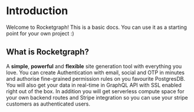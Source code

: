 # Introduction
 
Welcome to Rocketgraph! This is a basic docs. You can use it as a starting point for your own project :)

## What is Rocketgraph?

A **simple**, **powerful** and **flexible** site generation tool with everything you love. You can create Authentication with email, social and OTP in minutes and authorise fine-grained permission rules on you favourite PostgresDB. You will also get your data in real-time in GraphQL API with SSL enabled right out of the box. In addition you will get serverless compute space for your own backend routes and Stripe integration so you can use your stripe customers as authenticated users.

